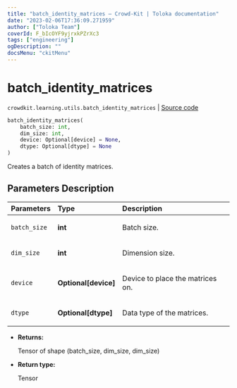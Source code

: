 ```yaml
---
title: "batch_identity_matrices — Crowd-Kit | Toloka documentation"
date: "2023-02-06T17:36:09.271959"
author: ["Toloka Team"]
coverId: F_bIcOYF9yjrxkPZrXc3
tags: ["engineering"]
ogDescription: ""
docsMenu: "ckitMenu"
---
```


# batch_identity_matrices
`crowdkit.learning.utils.batch_identity_matrices` | [Source code](https://github.com/Toloka/crowd-kit/blob/v1.2.0/crowdkit/learning/utils.py#L30)

```python
batch_identity_matrices(
    batch_size: int,
    dim_size: int,
    device: Optional[device] = None,
    dtype: Optional[dtype] = None
)
```

Creates a batch of identity matrices.

## Parameters Description

| Parameters | Type | Description |
| :----------| :----| :-----------|
`batch_size`|**int**|<p>Batch size.</p>
`dim_size`|**int**|<p>Dimension size.</p>
`device`|**Optional\[device\]**|<p>Device to place the matrices on.</p>
`dtype`|**Optional\[dtype\]**|<p>Data type of the matrices.</p>

* **Returns:**

  Tensor of shape (batch_size, dim_size, dim_size)

* **Return type:**

  Tensor